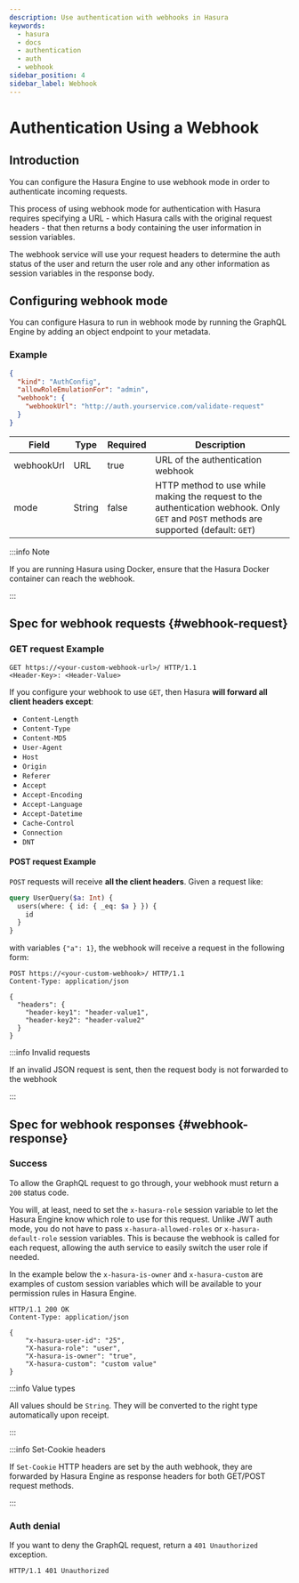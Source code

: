 ```yaml
---
description: Use authentication with webhooks in Hasura
keywords:
  - hasura
  - docs
  - authentication
  - auth
  - webhook
sidebar_position: 4
sidebar_label: Webhook
---
```



# Authentication Using a Webhook

## Introduction

You can configure the Hasura Engine to use webhook mode in order to authenticate incoming requests.

This process of using webhook mode for authentication with Hasura requires specifying a URL - which Hasura calls with
the original request headers - that then returns a body containing the user information in session variables.

<Thumbnail src="/img/auth/auth-webhook-overview.png" alt="Authentication using webhooks" width="1000px" />

The webhook service will use your request headers to determine the auth status of the user and return the user role and
any other information as session variables in the response body.

## Configuring webhook mode

You can configure Hasura to run in webhook mode by running the GraphQL Engine by adding an object endpoint to your
metadata.

### Example

```json
{
  "kind": "AuthConfig",
  "allowRoleEmulationFor": "admin",
  "webhook": {
    "webhookUrl": "http://auth.yourservice.com/validate-request"
  }
}
```

| Field      | Type   | Required | Description                                                                                                                             |
|------------|--------|----------|-----------------------------------------------------------------------------------------------------------------------------------------|
| webhookUrl | URL    | true     | URL of the authentication webhook                                                                                                       |
| mode       | String | false    | HTTP method to use while making the request to the authentication webhook. Only `GET` and `POST` methods are supported (default: `GET`) |


:::info Note

If you are running Hasura using Docker, ensure that the Hasura Docker container can reach the webhook.

:::

## Spec for webhook requests {#webhook-request}

### GET request Example

```http
GET https://<your-custom-webhook-url>/ HTTP/1.1
<Header-Key>: <Header-Value>
```

If you configure your webhook to use `GET`, then Hasura **will forward all client headers except**:

- `Content-Length`
- `Content-Type`
- `Content-MD5`
- `User-Agent`
- `Host`
- `Origin`
- `Referer`
- `Accept`
- `Accept-Encoding`
- `Accept-Language`
- `Accept-Datetime`
- `Cache-Control`
- `Connection`
- `DNT`

#### POST request Example

`POST` requests will receive **all the client headers**. Given a request like:

```graphql
query UserQuery($a: Int) {
  users(where: { id: { _eq: $a } }) {
    id
  }
}
```

with variables `{"a": 1}`, the webhook will receive a request in the following form:

```http
POST https://<your-custom-webhook>/ HTTP/1.1
Content-Type: application/json

{
  "headers": {
    "header-key1": "header-value1",
    "header-key2": "header-value2"
  }
}
```

:::info Invalid requests

If an invalid JSON request is sent, then the request body is not forwarded to the webhook

:::

## Spec for webhook responses {#webhook-response}

### Success

To allow the GraphQL request to go through, your webhook must return a `200` status code.

You will, at least, need to set the `x-hasura-role` session variable to let the Hasura Engine know which role to use for
this request. Unlike JWT auth mode, you do not have to pass `x-hasura-allowed-roles` or `x-hasura-default-role` session
variables. This is because the webhook is called for each request, allowing the auth service to easily switch the user
role if needed.

In the example below the `x-hasura-is-owner` and `x-hasura-custom` are examples of custom session variables which
will be available to your permission rules in Hasura Engine.

```http
HTTP/1.1 200 OK
Content-Type: application/json

{
    "x-hasura-user-id": "25",
    "X-hasura-role": "user",
    "X-hasura-is-owner": "true",
    "X-hasura-custom": "custom value"
}
```

:::info Value types

All values should be `String`. They will be converted to the right type automatically upon receipt.

:::

:::info Set-Cookie headers

If `Set-Cookie` HTTP headers are set by the auth webhook, they are forwarded by Hasura Engine as response headers for
both GET/POST request methods.

:::

### Auth denial

If you want to deny the GraphQL request, return a `401 Unauthorized` exception.

```http
HTTP/1.1 401 Unauthorized
```

[//]: # (## Auth webhook samples)

[//]: # ()
[//]: # (We have put together a)

[//]: # ([GitHub Node.js repo]&#40;https://github.com/hasura/graphql-engine/tree/master/community/boilerplates/auth-webhooks/nodejs-express&#41;)

[//]: # (that has some sample auth webhooks configured.)

[//]: # ()
[//]: # (You can deploy these samples using [glitch]&#40;https://glitch.com/&#41;:)

[//]: # ()
[//]: # ([<img src="https://raw.githubusercontent.com/hasura/sample-auth-webhook/master/assets/deploy-glitch.png" className="no-shadow" width="200" alt="deploy_auth_webhook_with_glitch" />]&#40;http://glitch.com/edit/#!/import/github/hasura/sample-auth-webhook&#41;)

[//]: # ()
[//]: # (Once deployed, you can use any of the following endpoints as your auth webhook in the GraphQL Engine:)

[//]: # ()
[//]: # (- `/simple/webhook`)

[//]: # (  &#40;[View source]&#40;https://github.com/hasura/graphql-engine/blob/master/community/boilerplates/auth-webhooks/nodejs-express/server.js&#41;&#41;)

[//]: # (- `/firebase/webhook`)

[//]: # (  &#40;[View source]&#40;https://github.com/hasura/graphql-engine/blob/master/community/boilerplates/auth-webhooks/nodejs-firebase/firebase/firebaseHandler.js&#41;&#41;)

[//]: # ()
[//]: # (:::info Firebase environment variables)

[//]: # ()
[//]: # (If you are using `Firebase`, you will need to set the associated environment variables.)

[//]: # ()
[//]: # (:::)
